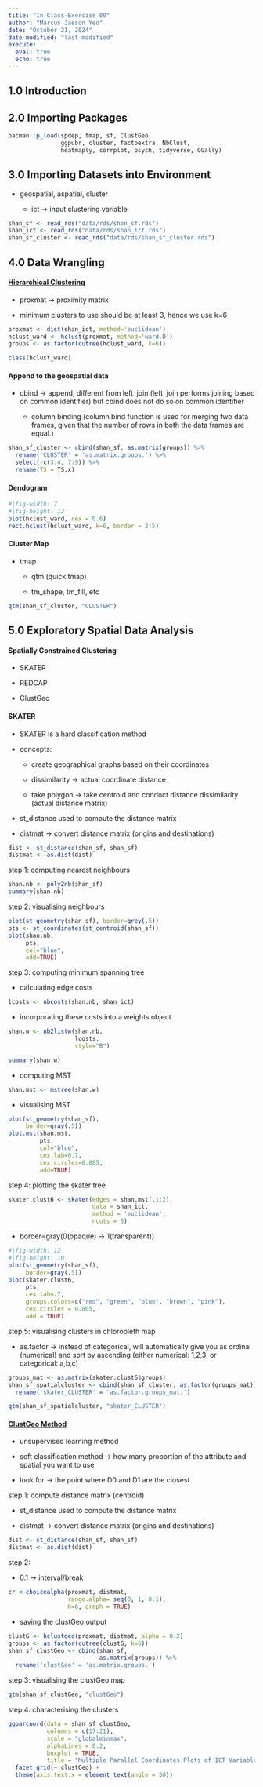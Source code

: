 ```yaml
---
title: "In-Class-Exercise 09"
author: "Marcus Jaeson Yeo"
date: "October 21, 2024"
date-modified: "last-modified"
execute: 
  eval: true
  echo: true
---
```


## **1.0 Introduction**

## **2.0 Importing Packages**

```r
pacman::p_load(spdep, tmap, sf, ClustGeo, 
               ggpubr, cluster, factoextra, NbClust,
               heatmaply, corrplot, psych, tidyverse, GGally)
```

## **3.0 Importing Datasets into Environment**

-   geospatial, aspatial, cluster

    -   ict -\> input clustering variable

```r
shan_sf <- read_rds("data/rds/shan_sf.rds")
shan_ict <- read_rds("data/rds/shan_ict.rds")
shan_sf_cluster <- read_rds("data/rds/shan_sf_cluster.rds")
```

## **4.0 Data Wrangling**

#### [Hierarchical Clustering]{.underline}

-   proxmat -\> proximity matrix

-   minimum clusters to use should be at least 3, hence we use k=6

```r
proxmat <- dist(shan_ict, method='euclidean')
hclust_ward <- hclust(proxmat, method='ward.D')
groups <- as.factor(cutree(hclust_ward, k=6))

```

```r
class(hclust_ward)

```

#### Append to the geospatial data

-   cbind -\> append, different from left_join (left_join performs joining based on common identifier) but cbind does not do so on common identifier

    -   column binding (column bind function is used for merging two data frames, given that the number of rows in both the data frames are equal.)

```r
shan_sf_cluster <- cbind(shan_sf, as.matrix(groups)) %>%
  rename('CLUSTER' = 'as.matrix.groups.') %>%
  select(-c(3:4, 7:9)) %>%
  rename(TS = TS.x)
```

#### Dendogram

```r
#|fig-width: 7
#|fig-height: 12
plot(hclust_ward, cex = 0.6)
rect.hclust(hclust_ward, k=6, border = 2:5)

```

#### Cluster Map

-   tmap

    -   qtm (quick tmap)

    -   tm_shape, tm_fill, etc

```r

qtm(shan_sf_cluster, "CLUSTER")
```

## **5.0 Exploratory Spatial Data Analysis**

#### Spatially Constrained Clustering

-   SKATER

-   REDCAP

-   ClustGeo

#### SKATER

-   SKATER is a hard classification method

<!-- -->

-   concepts:

    -   create geographical graphs based on their coordinates

    -   dissimilarity -\> actual coordinate distance

    -   take polygon -\> take centroid and conduct distance dissimilarity (actual distance matrix)

<!-- -->

-   st_distance used to compute the distance matrix

-   distmat -\> convert distance matrix (origins and destinations)

```r
dist <- st_distance(shan_sf, shan_sf)
distmat <- as.dist(dist)
```

step 1: computing nearest neighbours

```r
shan.nb <- poly2nb(shan_sf) 
summary(shan.nb)
```

step 2: visualising neighbours

```r
plot(st_geometry(shan_sf), border=grey(.5))
pts <- st_coordinates(st_centroid(shan_sf))
plot(shan.nb, 
     pts, 
     col="blue",
     add=TRUE)
```

step 3: computing minimum spanning tree

-   calculating edge costs

```r
lcosts <- nbcosts(shan.nb, shan_ict)
```

-   incorporating these costs into a weights object

```r
shan.w <- nb2listw(shan.nb,
                   lcosts,
                   style="B")

summary(shan.w)
```

-   computing MST

```r
shan.mst <- mstree(shan.w)
```

-   visualising MST

```r
plot(st_geometry(shan_sf),
     border=gray(.5))
plot.mst(shan.mst, 
         pts,
         col="blue",
         cex.lab=0.7,
         cex.circles=0.005,
         add=TRUE)
```

step 4: plotting the skater tree

```r
skater.clust6 <- skater(edges = shan.mst[,1:2],
                        data = shan_ict,
                        method = 'euclidean',
                        ncuts = 5)
```

-   border=gray(0(opaque) -\> 1(transparent))

```r
#|fig-width: 12
#|fig-height: 10
plot(st_geometry(shan_sf),
     border=gray(.5))
plot(skater.clust6,
     pts,
     cex.lab=.7,
     groups.colors=c("red", "green", "blue", "brown", "pink"),
     cex.circles = 0.005,
     add = TRUE)
```

step 5: visualising clusters in chloropleth map

-   as.factor -\> instead of categorical, will automatically give you as ordinal (numerical) and sort by ascending (either numerical: 1,2,3, or categorical: a,b,c)

```r
groups_mat <- as.matrix(skater.clust6$groups)
shan_sf_spatialcluster <- cbind(shan_sf_cluster, as.factor(groups_mat)) %>%
  rename('skater_CLUSTER' = 'as.factor.groups_mat.')

qtm(shan_sf_spatialcluster, "skater_CLUSTER")
```

#### [ClustGeo Method]{.underline}

-   unsupervised learning method

-   soft classification method -\> how many proportion of the attribute and spatial you want to use

-   look for -\> the point where D0 and D1 are the closest

step 1: compute distance matrix (centroid)

-   st_distance used to compute the distance matrix

-   distmat -\> convert distance matrix (origins and destinations)

```r
dist <- st_distance(shan_sf, shan_sf) 
distmat <- as.dist(dist)
```

step 2:

-   0.1 -\> interval/break

```r
cr <-choicealpha(proxmat, distmat,
                 range.alpha= seq(0, 1, 0.1),
                 K=6, graph = TRUE)
```

-   saving the clustGeo output

```r
clustG <- hclustgeo(proxmat, distmat, alpha = 0.2)
groups <- as.factor(cutree(clustG, k=6))
shan_sf_clustGeo <- cbind(shan_sf, 
                          as.matrix(groups)) %>%
  rename('clustGeo' = 'as.matrix.groups.')
```

step 3: visualising the clustGeo map

```r
qtm(shan_sf_clustGeo, "clustGeo")
```

step 4: characterising the clusters

```r
ggparcoord(data = shan_sf_clustGeo,
           columns = c(17:21),
           scale = "globalminmax",
           alphaLines = 0.2,
           boxplot = TRUE,
           title = "Multiple Parallel Coordinates Plots of ICT Variables by Cluster") + 
  facet_grid(~ clustGeo) +
  theme(axis.text.x = element_text(angle = 30))
```
